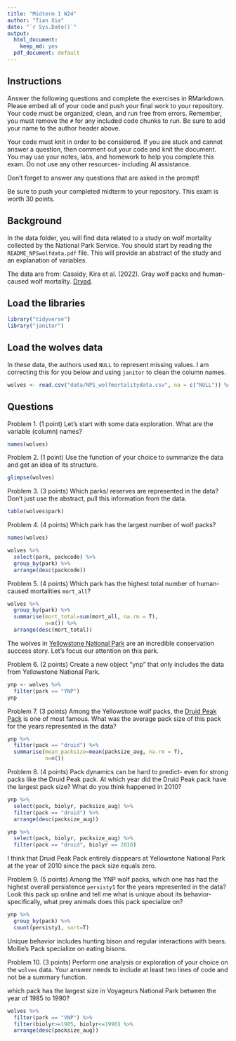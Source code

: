 ```yaml
---
title: "Midterm 1 W24"
author: "Tian Xia"
date: "`r Sys.Date()`"
output:
  html_document: 
    keep_md: yes
  pdf_document: default
---
```


## Instructions
Answer the following questions and complete the exercises in RMarkdown. Please embed all of your code and push your final work to your repository. Your code must be organized, clean, and run free from errors. Remember, you must remove the `#` for any included code chunks to run. Be sure to add your name to the author header above. 

Your code must knit in order to be considered. If you are stuck and cannot answer a question, then comment out your code and knit the document. You may use your notes, labs, and homework to help you complete this exam. Do not use any other resources- including AI assistance.  

Don't forget to answer any questions that are asked in the prompt!  

Be sure to push your completed midterm to your repository. This exam is worth 30 points.  

## Background
In the data folder, you will find data related to a study on wolf mortality collected by the National Park Service. You should start by reading the `README_NPSwolfdata.pdf` file. This will provide an abstract of the study and an explanation of variables.  

The data are from: Cassidy, Kira et al. (2022). Gray wolf packs and human-caused wolf mortality. [Dryad](https://doi.org/10.5061/dryad.mkkwh713f). 

## Load the libraries
```r
library("tidyverse")
library("janitor")
```

## Load the wolves data
In these data, the authors used `NULL` to represent missing values. I am correcting this for you below and using `janitor` to clean the column names.
```r
wolves <- read.csv("data/NPS_wolfmortalitydata.csv", na = c("NULL")) %>% clean_names()
```

## Questions
Problem 1. (1 point) Let's start with some data exploration. What are the variable (column) names?  
```r
names(wolves)
```

Problem 2. (1 point) Use the function of your choice to summarize the data and get an idea of its structure.  
```r
glimpse(wolves)
```

Problem 3. (3 points) Which parks/ reserves are represented in the data? Don't just use the abstract, pull this information from the data.  
```r
table(wolves$park)
```

Problem 4. (4 points) Which park has the largest number of wolf packs?
```r
names(wolves)
```

```r
wolves %>% 
  select(park, packcode) %>% 
  group_by(park) %>% 
  arrange(desc(packcode))
```

Problem 5. (4 points) Which park has the highest total number of human-caused mortalities `mort_all`?
```r
wolves %>% 
  group_by(park) %>% 
  summarise(mort_total=sum(mort_all, na.rm = T),
            n=n()) %>% 
  arrange(desc(mort_total))
```

The wolves in [Yellowstone National Park](https://www.nps.gov/yell/learn/nature/wolf-restoration.htm) are an incredible conservation success story. Let's focus our attention on this park.  

Problem 6. (2 points) Create a new object "ynp" that only includes the data from Yellowstone National Park.  
```r
ynp <- wolves %>% 
  filter(park == "YNP")
ynp
```

Problem 7. (3 points) Among the Yellowstone wolf packs, the [Druid Peak Pack](https://www.pbs.org/wnet/nature/in-the-valley-of-the-wolves-the-druid-wolf-pack-story/209/) is one of most famous. What was the average pack size of this pack for the years represented in the data?
```r
ynp %>% 
  filter(pack == "druid") %>% 
  summarise(mean_packsize=mean(packsize_aug, na.rm = T), 
            n=n())
```

Problem 8. (4 points) Pack dynamics can be hard to predict- even for strong packs like the Druid Peak pack. At which year did the Druid Peak pack have the largest pack size? What do you think happened in 2010?
```r
ynp %>% 
  select(pack, biolyr, packsize_aug) %>% 
  filter(pack == "druid") %>% 
  arrange(desc(packsize_aug))
```

```r
ynp %>% 
  select(pack, biolyr, packsize_aug) %>% 
  filter(pack == "druid", biolyr == 2010)
```
I think that Druid Peak Pack entirely disppears at Yellowstone National Park at the year of 2010 since the pack size equals zero.   

Problem 9. (5 points) Among the YNP wolf packs, which one has had the highest overall persistence `persisty1` for the years represented in the data? Look this pack up online and tell me what is unique about its behavior- specifically, what prey animals does this pack specialize on?  
```r
ynp %>% 
  group_by(pack) %>% 
  count(persisty1, sort=T)
```

Unique behavior includes hunting bison and regular interactions with bears. Mollie's Pack specialize on eating bisons.  

Problem 10. (3 points) Perform one analysis or exploration of your choice on the `wolves` data. Your answer needs to include at least two lines of code and not be a summary function.  

which pack has the largest size in Voyageurs National Park between the year of 1985 to 1990? 

```r
wolves %>% 
  filter(park == "VNP") %>% 
  filter(biolyr>=1985, biolyr<=1990) %>% 
  arrange(desc(packsize_aug))
```

